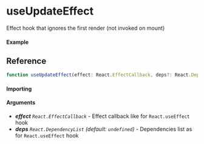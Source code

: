 # useUpdateEffect

Effect hook that ignores the first render (not invoked on mount)

#### Example

## Reference

```ts
function useUpdateEffect(effect: React.EffectCallback, deps?: React.DependencyList): void;
```

#### Importing

#### Arguments

- _**effect**_ _`React.EffectCallback`_ - Effect callback like for `React.useEffect` hook
- _**deps**_ _`React.DependencyList`_ _(default: `undefined`)_ - Dependencies list as for
  `React.useEffect` hook
